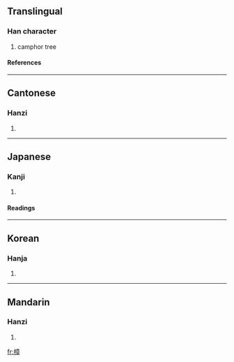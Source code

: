 ==Translingual==
===Han character===
{{Han char|rn=75|rad=木|as=11|sn=15|four=4094<sub>6</sub>|canj=木卜廿十 (DYTJ)}}
# camphor tree
====References====
{{Han ref|kx=0550.210|dkj=15451|dj=0939.010|hdz=21284.020|uh=6A1F|ud=27167|bh=BCCC|bd=48332}}

----
==Cantonese==
===Hanzi===
{{yue-hanzi|jyut=|y=jeung1}}
# {{defn|Cantonese}}

----
==Japanese==
===Kanji===
{{ja-kanji|grade=|rs=木11}}
# {{defn|Japanese}} 
====Readings====
{{ja-readings|on=[[しょう]] (shō)|kun=[[くす]] (kusu)}}

----
==Korean==
===Hanja===
{{ko-hanja|hangeul=장|eumhun=|rv=jang|mr=chang|y=cang}}
# {{defn|Korean}}

----
==Mandarin==
===Hanzi===
{{cmn-hanzi|pin=[[zhāng]] ([[zhang1]])|wg=chang<sup>1</sup>}}
# {{defn|Mandarin}}

[[fr:樟]]